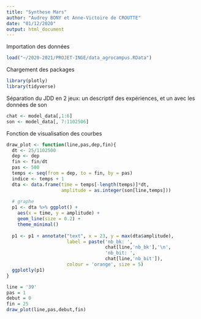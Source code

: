 ```yaml
---
title: "Synthese Mars"
author: "Audrey BONY et Anne-Victoire de CROUTTE"
date: "01/12/2020"
output: html_document
---
```


Importation des données

```r
load("~/2020-2021/PROJET-INGE/data_agrocampus.RData")
```

Chargement des packages

```r
library(plotly)
library(tidyverse)
```

Séparation du JDD en 2 jeux: un descriptif des expériences, et un avec les données de son

```r
chat <- model_data[,1:6]
son <- model_data[, 7:1102506]
```

Fonction de visualisation des courbes

```r
draw_plot <- function(line,pas,dep,fin){
  dt <- 25/1102500
  dep <- dep
  fin <- fin/dt
  pas <- 500
  temps <- seq(from = dep, to = fin, by = pas)
  indice <- temps + 1
  dta <- data.frame(time = temps[-length(temps)]*dt, 
                    amplitude = as.integer(son[line,temps]))
  
  # graphe
  p1 <- dta %>% ggplot() +
    aes(x = time, y = amplitude) +
    geom_line(size = 0.2) +
    theme_minimal()
  
  p1 <- p1 + annotate("text", x = 23, y = max(dta$amplitude), 
                      label = paste('nb_bk: ',
                                    chat[line,'nb_bk'],'\n',
                                    'nb_bit: ',
                                    chat[line,'nb_bit']),
                      colour = 'orange', size = 5)
  ggplotly(p1)
}
```

```r
line = '39'
pas = 1
debut = 0
fin = 25
draw_plot(line,pas,debut,fin)
```

